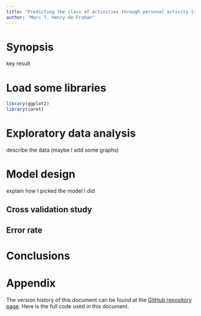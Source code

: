 ```yaml
---
title: "Predicting the class of activities through personal activity tracking devices"
author: "Marc T. Henry de Frahan"
---
```

	
# Synopsis

key result

# Load some libraries
```r
library(ggplot2)
library(caret)
```


# Exploratory data analysis
 
describe the data (maybe I add some graphs)

# Model design

explain how I picked the model I did

## Cross validation study

## Error rate

# Conclusions 


# Appendix

The version history of this document can be found at the
[GitHub repository page](https://github.com/marchdf/practical_machine_learning_project). Here
is the full code used in this document.

```r
```

